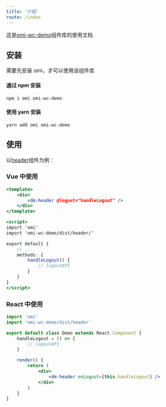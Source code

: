 ```yaml
---
title: '介绍'
route: /index
---
```


这是[omi-wc-demo](https://github.com/McCarthey/omi-wc-demo)组件库的使用文档

## 安装

需要先安装 omi，才可以使用该组件库

#### 通过 npm 安装

```
npm i omi omi-wc-demo
```

#### 使用 yarn 安装

```
yarn add omi omi-wc-demo
```

## 使用

以[header](/components/header)组件为例：

### Vue 中使用

```jsx
<template>
    <div>
        <dm-header @logout="handleLogout" />
    </div>
</template>

<script>
import 'omi'
import 'omi-wc-demo/dist/header/'

export default {
    // ....
    methods: {
        handleLogout() {
            // logoutAPI
        }
    }
}
</script>
```

### React 中使用

```jsx
import 'omi'
import 'omi-wc-demo/dist/header'

export default class Demo extends React.Component {
    handleLogout = () => {
        // logoutAPI
    }

    render() {
        return (
            <div>
                <dm-header onLogout={this.handleLogout} />
            </div>
        )
    }
}
```
